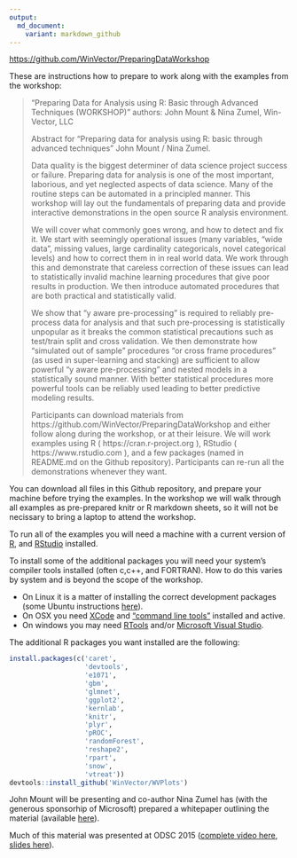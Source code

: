 ```yaml
---
output:
  md_document:
    variant: markdown_github
---
```


<!-- README.md is generated from README.Rmd. Please edit that file -->

[https://github.com/WinVector/PreparingDataWorkshop](https://github.com/WinVector/PreparingDataWorkshop)
 
These are instructions how to prepare to work along with the examples from the workshop:

> "Preparing Data for Analysis using R: Basic through Advanced Techniques (WORKSHOP)"
authors: John Mount & Nina Zumel, Win-Vector, LLC 
>
> Abstract for "Preparing data for analysis using R: basic through advanced techniques" John Mount / Nina Zumel.
>
> Data quality is the biggest determiner of data science project success or failure.    Preparing data for analysis is one of the most important, laborious, and yet neglected aspects of data science.  Many of the routine steps can be automated in a principled manner.  This workshop will lay out the fundamentals of preparing data and provide interactive demonstrations in the open source R analysis environment.
>
> We will cover what commonly goes wrong, and how to detect and fix it.  We start with seemingly operational issues (many variables, "wide data", missing values, large cardinality categoricals, novel categorical levels) and how to correct them in in real world data.  We work through this and demonstrate that careless correction of these issues can lead to statistically invalid machine learning procedures that give poor results in production.  We then introduce automated procedures that are both practical and statistically valid.
>
> We show that "y aware pre-processing" is required to reliably pre-process data for analysis and that such pre-processing is statistically unpopular as it breaks the common statistical precautions such as test/train split and cross validation.  We then demonstrate how "simulated out of sample" procedures "or cross frame procedures" (as used in super-learning and stacking) are sufficient to allow powerful "y aware pre-processing" and nested models in a statistically sound manner.  With better statistical procedures more powerful tools can be reliably used leading to better predictive modeling results.
>
> Participants can download materials from https://github.com/WinVector/PreparingDataWorkshop and either follow along during the workshop, or at their leisure.  We will work examples using  R  ( https://cran.r-project.org ), RStudio ( https://www.rstudio.com ), and a few packages (named in README.md on the Github repository).  Participants can re-run all the demonstrations whenever they want.

You can download all files in this Github repository, and prepare your machine before trying the examples.  In the workshop we will walk through all examples as pre-prepared knitr or R markdown sheets, so it will not be necissary to bring a laptop to attend the workshop.

To run all of the examples you will need a machine with a current version of [R](https://cran.r-project.org), and [RStudio](https://www.rstudio.com) installed.

To install some of the additional packages you will need your system's compiler tools installed (often c,c++, and FORTRAN).  How to do this varies by system  and is beyond the scope of the workshop.

*   On Linux it is a matter of installing the correct development packages (some Ubuntu instructions [here](https://github.com/JohnMount/ec2R/blob/master/ec2steps.bash)).
*   On OSX you need [XCode](https://developer.apple.com/xcode/) and ["command line tools"](http://www.cnet.com/how-to/install-command-line-developer-tools-in-os-x/) installed and active.
*   On windows you may need [RTools](https://cran.r-project.org/bin/windows/Rtools/) and/or [Microsoft Visual Studio](https://msdn.microsoft.com/en-us/vstudio/cc136611.aspx).


The additional R packages you want installed are the following:

```r
install.packages(c('caret',
                   'devtools',
                   'e1071',
                   'gbm',
                   'glmnet',
                   'ggplot2',
                   'kernlab',
                   'knitr',
                   'plyr',
                   'pROC',
                   'randomForest',
                   'reshape2',
                   'rpart',
                   'snow',
                   'vtreat'))
devtools::install_github('WinVector/WVPlots')
```

John Mount will be presenting and co-author Nina Zumel has (with the generous
sponsorhip of Microsoft) prepared a whitepaper outlining the material (available [here](http://winvector.github.io/DataPrep/EN-CNTNT-Whitepaper-Data-Prep-Using-R.pdf)).

Much of this material was presented at ODSC 2015 ([complete video here](https://www.youtube.com/watch?v=Dd6idYl8mu8), [slides here](https://github.com/WinVector/PreparingDataWorkshop/tree/master/ODSC_2015_Slides)).
